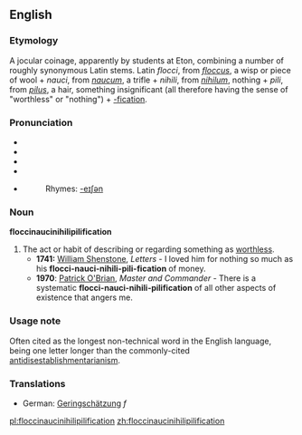 {{wikipedia}}
{{wikiquote}}
==English==
===Etymology===
A jocular coinage, apparently by students at Eton, combining a number of roughly synonymous Latin stems.  Latin ''flocci'', from ''[[floccus]]'', a wisp or piece of wool + ''nauci'', from ''[[naucum]]'', a trifle + ''nihili'', from ''[[nihilum]]'', nothing + ''pili'', from ''[[pilus]]'', a hair, something insignificant (all therefore having the sense of "worthless" or "nothing") + [[-fication]].

===Pronunciation===
*{{IPA|/ˌflɒkɪˌnɒkɪˌnɪhɪlɪˌpɪlɪfɪˈkeɪʃən/, /ˌflɒksɪˌnɔːsɪˌnaɪɪlɪˌpɪlɪfɪˈkeɪʃən/}}
*{{SAMPA|/%flQkI%nQkI&nIhIlI%pIlIfI"keIS@n/, /%flQksI%nO:sI%naIIlI%pIlIfI"keIS@n/}}
*{{audio|en-us-floccinaucinihilipilification.ogg|Audio 1 (US)}}
*{{audio|en-us-floccinaucinihilipilification_2.ogg|Audio 2 (US)}}
*{{audio|en-uk-floccinaucinihilipilification.ogg|Audio (UK)}}
*:Rhymes: [[Rhymes:English:-eɪʃǝn|-eɪʃǝn]]

===Noun===
'''floccinaucinihilipilification''' 

#The act or habit of describing or regarding something as [[worthless]].
#*'''1741:''' [[w:William Shenstone|William Shenstone]], ''Letters'' - I loved him for nothing so much as his '''flocci-nauci-nihili-pili-fication''' of money.
#*'''1970''': [[w:Patrick O'Brian|Patrick O'Brian]], ''Master and Commander'' - There is a systematic '''flocci-nauci-nihili-pilification''' of all other aspects of existence that angers me.

===Usage note===
Often cited as the longest non-technical word in the English language, being one letter longer than the commonly-cited [[antidisestablishmentarianism]].

===Translations===
*German: [[Geringschätzung]] ''f''

[[pl:floccinaucinihilipilification]]
[[zh:floccinaucinihilipilification]]